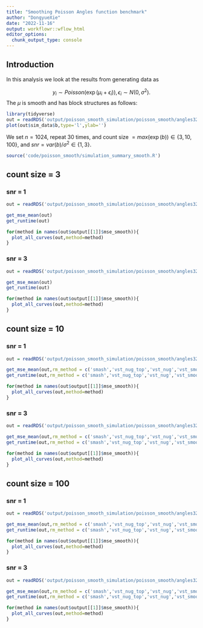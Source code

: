 ```yaml
---
title: "Smoothing Poisson Angles function benchmark"
author: "DongyueXie"
date: "2022-11-16"
output: workflowr::wflow_html
editor_options:
  chunk_output_type: console
---
```


## Introduction

In this analysis we look at the results from generating data as 

$$y_i\sim Poisson(\exp(\mu_i+\epsilon_i)),\epsilon_i\sim N(0,\sigma^2).$$
The $\mu$ is smooth and has block structures as follows:

```r
library(tidyverse)
out = readRDS('output/poisson_smooth_simulation/poisson_smooth/angles32_n_1024_snr_1_count_size_3.rds')
plot(out$sim_data$b,type='l',ylab='')
```

We set $n=1024$, repeat 30 times, and count size $=max(\exp(b))\in \{3,10,100\}$, and $snr = var(b)/\sigma^2\in \{1,3\}$.


```r
source('code/poisson_smooth/simulation_summary_smooth.R')
```

## count size = 3

### snr = 1

```r
out = readRDS('output/poisson_smooth_simulation/poisson_smooth/angles32_n_1024_snr_1_count_size_3.rds')
```

```r
get_mse_mean(out)
get_runtime(out)
```

```r
for(method in names(out$output[[1]]$mse_smooth)){
  plot_all_curves(out,method=method)
}

```


### snr = 3

```r
out = readRDS('output/poisson_smooth_simulation/poisson_smooth/angles32_n_1024_snr_3_count_size_3.rds')
```

```r
get_mse_mean(out)
get_runtime(out)
```

```r
for(method in names(out$output[[1]]$mse_smooth)){
  plot_all_curves(out,method=method)
}

```


## count size = 10

### snr = 1

```r
out = readRDS('output/poisson_smooth_simulation/poisson_smooth/angles32_n_1024_snr_1_count_size_10.rds')
```

```r
get_mse_mean(out,rm_method = c('smash','vst_nug_top','vst_nug','vst_smooth'))
get_runtime(out,rm_method = c('smash','vst_nug_top','vst_nug','vst_smooth'))
```

```r
for(method in names(out$output[[1]]$mse_smooth)){
  plot_all_curves(out,method=method)
}

```


### snr = 3

```r
out = readRDS('output/poisson_smooth_simulation/poisson_smooth/angles32_n_1024_snr_3_count_size_10.rds')
```

```r
get_mse_mean(out,rm_method = c('smash','vst_nug_top','vst_nug','vst_smooth'))
get_runtime(out,rm_method = c('smash','vst_nug_top','vst_nug','vst_smooth'))
```

```r
for(method in names(out$output[[1]]$mse_smooth)){
  plot_all_curves(out,method=method)
}

```


## count size = 100

### snr = 1

```r
out = readRDS('output/poisson_smooth_simulation/poisson_smooth/angles32_n_1024_snr_1_count_size_100.rds')
```

```r
get_mse_mean(out,rm_method = c('smash','vst_nug_top','vst_nug','vst_smooth'))
get_runtime(out,rm_method = c('smash','vst_nug_top','vst_nug','vst_smooth'))
```

```r
for(method in names(out$output[[1]]$mse_smooth)){
  plot_all_curves(out,method=method)
}

```

### snr = 3

```r
out = readRDS('output/poisson_smooth_simulation/poisson_smooth/angles32_n_1024_snr_3_count_size_100.rds')
```

```r
get_mse_mean(out,rm_method = c('smash','vst_nug_top','vst_nug','vst_smooth'))
get_runtime(out,rm_method = c('smash','vst_nug_top','vst_nug','vst_smooth'))
```

```r
for(method in names(out$output[[1]]$mse_smooth)){
  plot_all_curves(out,method=method)
}

```

